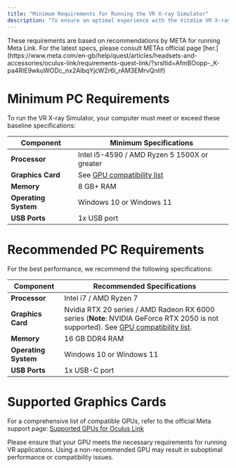 ```yaml
---
title: "Minimum Requirements for Running the VR X-ray Simulator"
description: "To ensure an optimal experience with the VitaSim VR X-ray Simulator, your system must meet the following minimum and recommended requirements."
---
```


<Note>
These requirements are based on recommendations by META for running Meta Link. For the latest specs, please consult METAs official page [her.](https://www.meta.com/en-gb/help/quest/articles/headsets-and-accessories/oculus-link/requirements-quest-link/?srsltid=AfmBOopp-_K-pa4RlE9wkuWODc_nx2AlbqYjcW2r6l_rAM3EMrvQnIif)
</Note>

# Minimum PC Requirements

To run the VR X-ray Simulator, your computer must meet or exceed these baseline specifications:

| Component            | Minimum Specifications                                                                                                                                                                                      |
| -------------------- | ----------------------------------------------------------------------------------------------------------------------------------------------------------------------------------------------------------- |
| **Processor**        | Intel i5-4590 / AMD Ryzen 5 1500X or greater                                                                                                                                                                |
| **Graphics Card**    | See [GPU compatibility list](https://www.meta.com/en-gb/help/quest/articles/headsets-and-accessories/oculus-link/requirements-quest-link/?srsltid=AfmBOopp-_K-pa4RlE9wkuWODc_nx2AlbqYjcW2r6l_rAM3EMrvQnIif) |
| **Memory**           | 8 GB+ RAM                                                                                                                                                                                                   |
| **Operating System** | Windows 10 or Windows 11                                                                                                                                                                                    |
| **USB Ports**        | 1x USB port                                                                                                                                                                                                 |

# Recommended PC Requirements

For the best performance, we recommend the following specifications:

| Component            | Recommended Specifications                                                                                                                                                                                                                                                                                          |
| -------------------- | ------------------------------------------------------------------------------------------------------------------------------------------------------------------------------------------------------------------------------------------------------------------------------------------------------------------- |
| **Processor**         | Intel i7 / AMD Ryzen 7                                                                                                                                                                                                                                                                                              |
| **Graphics Card**     | Nvidia RTX 20 series / AMD Radeon RX 6000 series (**Note**: NVIDIA GeForce RTX 2050 is not supported). See [GPU compatibility list](https://www.meta.com/en-gb/help/quest/articles/headsets-and-accessories/oculus-link/requirements-quest-link/?srsltid=AfmBOopp-_K-pa4RlE9wkuWODc_nx2AlbqYjcW2r6l_rAM3EMrvQnIif). |
| **Memory**            | 16 GB DDR4 RAM                                                                                                                                                                                                                                                                                                      |
| **Operating System**  | Windows 10 or Windows 11                                                                                                                                                                                                                                                                                            |
| **USB Ports**         | 1x USB-C port                                                                                                                                                                                                                                                                                                        |


# Supported Graphics Cards

For a comprehensive list of compatible GPUs, refer to the official Meta support page: [Supported GPUs for Oculus Link](https://www.meta.com/en-gb/help/quest/articles/headsets-and-accessories/oculus-link/requirements-quest-link/?srsltid=AfmBOopp-_K-pa4RlE9wkuWODc_nx2AlbqYjcW2r6l_rAM3EMrvQnIif)

Please ensure that your GPU meets the necessary requirements for running VR applications. Using a non-recommended GPU may result in suboptimal performance or compatibility issues.